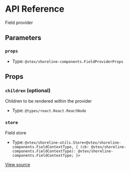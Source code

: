 # API Reference

Field provider

## Parameters

### `props`

- Type: `@vtex/shoreline-components.FieldProviderProps`

## Props

### `children` (optional)

Children to be rendered within the provider

- Type: `@types/react.React.ReactNode`

### `store`

Field store

- Type: `@vtex/shoreline-utils.Store<@vtex/shoreline-components.FieldContextType, { (cb: @vtex/shoreline-components.FieldContextType): @vtex/shoreline-components.FieldContextType; }>`

[View source](https://github.com/vtex/shoreline/blob/0a5cb1b9f/packages/components/src/field/field-provider.tsx#L10)

